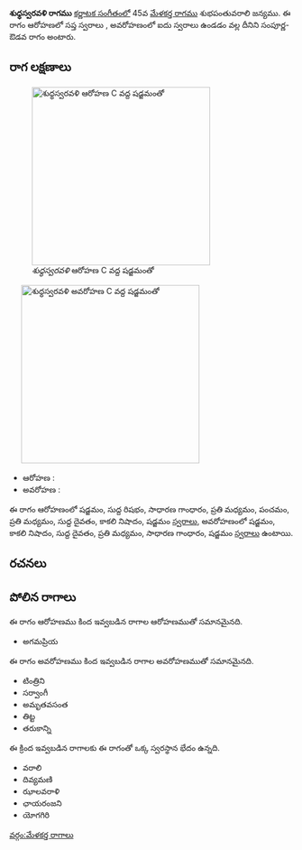 {{Infobox ragam
	| name          	= శుధ్ధస్వరవళి
	| synonym	    	= 
	| mela          	= 
	| chakra        	= 
	| janaka        	= 
	| type          	= సంపూర్ణ-ఔడవ
	| arohanam      	= {{svaraC|S|R1|G2|M2|P|M2|D1|N3|S'}} 
	| avarohanam    	= {{svaraC|S'|N3|D1|M2|G2|S}}
	| jeeva         	=
	| chhaya        	=
	| nyasa         	=
	| vishesha      	= 
	| equivalent  		= 
}}
{{కర్ణాటక సంగీత రాగాలు}}
'''శుధ్ధస్వరవళి రాగము''' [[కర్ణాటక సంగీతం]]లో 45వ [[మేళకర్త రాగము]] శుభపంతువరాలి జన్యము.  ఈ రాగం ఆరోహణలో సప్త స్వరాలు , అవరోహణంలో ఐదు స్వరాలు ఉండడం వల్ల దీనిని సంపూర్ణ-ఔడవ రాగం అంటారు.


==రాగ లక్షణాలు==
[[Image:shuddhasvaravali_ar_kb2wiki.png|thumb|right|316px|''శుధ్ధస్వరవళి'' ఆరోహణ C వద్ద షడ్జమంతో]]
	[[Image:shuddhasvaravali_av_kb2wiki.png|thumb|right|316px|''శుధ్ధస్వరవళి'' అవరోహణ C వద్ద షడ్జమంతో]]

* ఆరోహణ : {{svaraC|S|R1|G2|M2|P|M2|D1|N3|S'}} 
* అవరోహణ : {{svaraC|S'|N3|D1|M2|G2|S}}

ఈ రాగం ఆరోహణంలో షడ్జమం, సుద్ద  రిషభం, సాధారణ  గాంధారం, ప్రతి మధ్యమం, పంచమం, ప్రతి మధ్యమం, సుద్ద దైవతం, కాకలి  నిషాదం, షడ్జమం [[స్వరాలు]], అవరోహణంలో షడ్జమం, కాకలి  నిషాదం, సుద్ద దైవతం, ప్రతి మధ్యమం, సాధారణ  గాంధారం, షడ్జమం [[స్వరాలు]] ఉంటాయి.

==రచనలు==



==పోలిన రాగాలు==
ఈ రాగం ఆరోహణము కింద ఇవ్వబడిన రాగాల ఆరోహణముతో సమానమైనది.
* అగమప్రియ

ఈ రాగం అవరోహణము కింద ఇవ్వబడిన రాగాల అవరోహణముతో సమానమైనది.
* టింత్రిని
* సర్వాంగీ
* అమృతవసంత
*  తిట్ట
* తరుకాన్ని

ఈ క్రింద ఇవ్వబడిన రాగాలకు ఈ రాగంతో ఒక్క స్వరస్థాన భేదం ఉన్నది.
* వరాలి
* దివ్యమణి
* ఝాలవరాళి
* ఛాయరంజని
* యోగగిరి



[[వర్గం:మేళకర్త రాగాలు]]